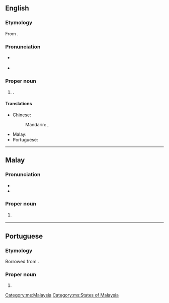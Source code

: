 ==English==
{{wikipedia}}

===Etymology===
From {{bor|en|ms|Sarawak}}.

===Pronunciation===
* {{a|Malaysia}} {{IPA|en|/saraˈwak/}}
* {{a|UK}} {{IPA|en|/ˈsæɹəwæk/|/ˈsɑːɹəwæk/}}

===Proper noun===
{{en-proper noun}}

# {{place|en|state|in eastern|c/Malaysia|capital=Kuching}}.

====Translations====
{{trans-top|state in Malaysia}}
* Chinese:
*: Mandarin: {{t+|cmn|沙撈越}}, {{t+|cmn|沙捞越|tr=Shālāoyuè}}
{{trans-mid}}
* Malay: {{t|ms|Sarawak}}
* Portuguese: {{t|pt|Sarawak|m}}
{{trans-bottom}}

----

==Malay==
{{wikipedia|lang=ms}}

===Pronunciation===
* {{IPA|ms|/sarawaʔ/}}
* {{rhymes|ms|awaʔ|waʔ|aʔ}}

===Proper noun===
{{ms-proper noun|j=سراوق}}

# {{l|en|Sarawak}} {{qualifier|state in Malaysia}}

[[Category:ms:Malaysia]]
[[Category:ms:States of Malaysia]]

----

==Portuguese==

===Etymology===
Borrowed from {{bor|pt|ms|Sarawak}}.

===Proper noun===
{{pt-proper noun|m}}

# {{place|pt|state|c/Malaysia|t1=Sarawak}}